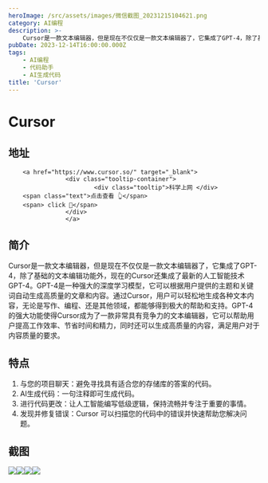 ```yaml
---
heroImage: /src/assets/images/微信截图_20231215104621.png
category: AI编程
description: >-
    Cursor是一款文本编辑器，但是现在不仅仅是一款文本编辑器了，它集成了GPT-4，除了基础的文本编辑功能外，现在的Cursor还集成了最新的人工智能技术GPT-4。GPT-4是一种强大的深度学习模型，它可以根据用户提供的主题和关键词自动生成高质量的文章和内容。通过Cursor，用户可以轻松地生成各种文本内容，无论是写作、编程、还是其他领域，都能够得到极大的帮助和支持。GPT-4的强大功能使得Cursor成为了一款非常具有竞争力的文本编辑器，它可以帮助用户提高工作效率、节省时间和精力，同时还可以生成高质量的内容，满足用户对于内容质量的要求。
pubDate: 2023-12-14T16:00:00.000Z
tags:
    - AI编程
    - 代码助手
    - AI生成代码
title: 'Cursor'
---
```


# Cursor

## 地址

        <a href="https://www.cursor.so/" target="_blank">
                    <div class="tooltip-container">
                            <div class="tooltip">科学上网 </div>
        <span class="text">点击查看 👆</span>
        <span> click 👋</span>
                    </div>
                    </a>
## 简介

Cursor是一款文本编辑器，但是现在不仅仅是一款文本编辑器了，它集成了GPT-4，除了基础的文本编辑功能外，现在的Cursor还集成了最新的人工智能技术GPT-4。GPT-4是一种强大的深度学习模型，它可以根据用户提供的主题和关键词自动生成高质量的文章和内容。通过Cursor，用户可以轻松地生成各种文本内容，无论是写作、编程、还是其他领域，都能够得到极大的帮助和支持。GPT-4的强大功能使得Cursor成为了一款非常具有竞争力的文本编辑器，它可以帮助用户提高工作效率、节省时间和精力，同时还可以生成高质量的内容，满足用户对于内容质量的要求。

## 特点

1. 与您的项目聊天：避免寻找具有适合您的存储库的答案的代码。
2. AI生成代码：一句注释即可生成代码。
3. 进行代码更改：让人工智能编写低级逻辑，保持流畅并专注于重要的事情。
4. 发现并修复错误：Cursor 可以扫描您的代码中的错误并快速帮助您解决问题。

## 截图

![](/src/assets/images/1cbef27c7f5d0a78953069aa3c8d0055.png)![](/src/assets/images/01c2929e77adb2331148bfdc44309464.gif)![](/src/assets/images/2cfe2b58410687fc54e12d1fbd282132.gif)![](/src/assets/images/cad93360cc03c069582b0d76e7829e9f.gif)
